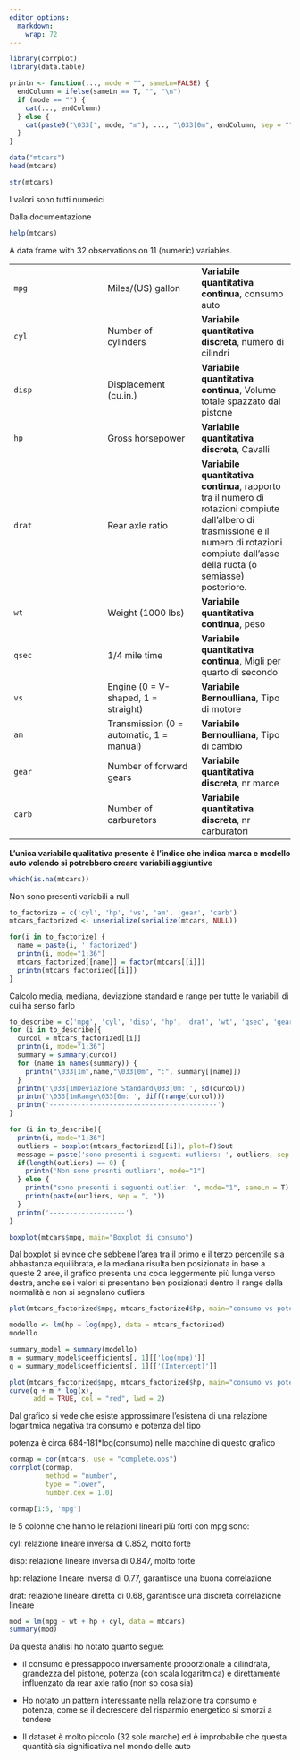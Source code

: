 ---
editor_options: 
  markdown: 
    wrap: 72
---

```{r}
library(corrplot)
library(data.table)

```

```{r}
printn <- function(..., mode = "", sameLn=FALSE) {
  endColumn = ifelse(sameLn == T, "", "\n")
  if (mode == "") {
    cat(..., endColumn)
  } else {
    cat(paste0("\033[", mode, "m"), ..., "\033[0m", endColumn, sep = "")
  }
}
```

```{r}
data("mtcars")
head(mtcars)
```

```{r}
str(mtcars)
```

I valori sono tutti numerici

Dalla documentazione

```{r}
help(mtcars)
```

A data frame with 32 observations on 11 (numeric) variables.

|  |  |  |
|:-----------------------|:-----------------------|------------------------|
| `mpg` | Miles/(US) gallon | **Variabile quantitativa continua**, consumo auto |
| `cyl` | Number of cylinders | **Variabile quantitativa discreta**, numero di cilindri |
| `disp` | Displacement (cu.in.) | **Variabile quantitativa continua**, Volume totale spazzato dal pistone |
| `hp` | Gross horsepower | **Variabile quantitativa discreta**, Cavalli |
| `drat` | Rear axle ratio | **Variabile quantitativa continua**, rapporto tra il numero di rotazioni compiute dall'albero di trasmissione e il numero di rotazioni compiute dall'asse della ruota (o semiasse) posteriore. |
| `wt` | Weight (1000 lbs) | **Variabile quantitativa continua**, peso |
| `qsec` | 1/4 mile time | **Variabile quantitativa continua**, Migli per quarto di secondo |
| `vs` | Engine (0 = V-shaped, 1 = straight) | **Variabile Bernoulliana**, Tipo di motore |
| `am` | Transmission (0 = automatic, 1 = manual) | **Variabile Bernoulliana**, Tipo di cambio |
| `gear` | Number of forward gears | **Variabile quantitativa discreta**, nr marce |
| `carb` | Number of carburetors | **Variabile quantitativa discreta**, nr carburatori |

**L'unica variabile qualitativa presente è l'indice che indica marca e
modello auto volendo si potrebbero creare variabili aggiuntive**

```{r}
which(is.na(mtcars))
```

Non sono presenti variabili a null

```{r}
to_factorize = c('cyl', 'hp', 'vs', 'am', 'gear', 'carb')
mtcars_factorized <- unserialize(serialize(mtcars, NULL))

for(i in to_factorize) {
  name = paste(i, '_factorized')
  printn(i, mode="1;36")
  mtcars_factorized[[name]] = factor(mtcars[[i]])
  printn(mtcars_factorized[[i]])
}
```

Calcolo media, mediana, deviazione standard e range per tutte le
variabili di cui ha senso farlo

```{r}
to_describe = c('mpg', 'cyl', 'disp', 'hp', 'drat', 'wt', 'qsec', 'gear', 'carb')
for (i in to_describe){
  curcol = mtcars_factorized[[i]]
  printn(i, mode="1;36")
  summary = summary(curcol)
  for (name in names(summary)) {
    printn("\033[1m",name,"\033[0m", ":", summary[[name]])
  }
  printn('\033[1mDeviazione Standard\033[0m: ', sd(curcol))
  printn('\033[1mRange\033[0m: ', diff(range(curcol)))
  printn('------------------------------------------')
}
```

```{r}
for (i in to_describe){
  printn(i, mode="1;36")
  outliers = boxplot(mtcars_factorized[[i]], plot=F)$out
  message = paste('sono presenti i seguenti outliers: ', outliers, sep = ' ')
  if(length(outliers) == 0) {
    printn('Non sono presnti outliers', mode="1")
  } else {
    printn("sono presenti i seguenti outlier: ", mode="1", sameLn = T)
    printn(paste(outliers, sep = ", "))
  }
  printn('-------------------')
}
```

```{r}
boxplot(mtcars$mpg, main="Boxplot di consumo")
```

Dal boxplot si evince che sebbene l'area tra il primo e il terzo
percentile sia abbastanza equilibrata, e la mediana risulta ben
posizionata in base a queste 2 aree, il grafico presenta una coda
leggermente più lunga verso destra, anche se i valori si presentano ben
posizionati dentro il range della normalità e non si segnalano outliers

```{r}
plot(mtcars_factorized$mpg, mtcars_factorized$hp, main="consumo vs potenza", xlab="Consumo", ylab="Potenza")
```

```{r}
modello <- lm(hp ~ log(mpg), data = mtcars_factorized)
modello

summary_model = summary(modello)
m = summary_model$coefficients[, 1][['log(mpg)']]
q = summary_model$coefficients[, 1][['(Intercept)']]
```

```{r}
plot(mtcars_factorized$mpg, mtcars_factorized$hp, main="consumo vs potenza", xlab="Consumo", ylab="Potenza")
curve(q + m * log(x), 
      add = TRUE, col = "red", lwd = 2)
```

Dal grafico si vede che esiste approssimare l'esistena di una relazione
logaritmica negativa tra consumo e potenza del tipo

potenza è circa 684-181\*log(consumo) nelle macchine di questo grafico

```{r}
cormap = cor(mtcars, use = "complete.obs")
corrplot(cormap, 
         method = "number",    
         type = "lower", 
         number.cex = 1.0)
```

```{r}
cormap[1:5, 'mpg']
```

le 5 colonne che hanno le relazioni lineari più forti con mpg sono:

cyl: relazione lineare inversa di 0.852, molto forte

disp: relazione lineare inversa di 0.847, molto forte

hp: relazione lineare inversa di 0.77, garantisce una buona correlazione

drat: relazione lineare diretta di 0.68, garantisce una discreta
correlazione lineare

```{r}
mod = lm(mpg ~ wt + hp + cyl, data = mtcars)
summary(mod)
```

Da questa analisi ho notato quanto segue:

-   il consumo è pressappoco inversamente proporzionale a cilindrata,
    grandezza del pistone, potenza (con scala logaritmica) e
    direttamente influenzato da rear axle ratio (non so cosa sia)

-   Ho notato un pattern interessante nella relazione tra consumo e
    potenza, come se il decrescere del risparmio energetico si smorzi a
    tendere

-   Il dataset è molto piccolo (32 sole marche) ed è improbabile che
    questa quantità sia significativa nel mondo delle auto

